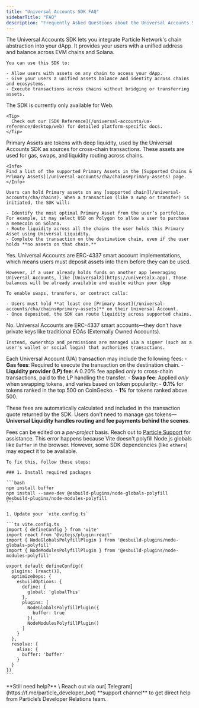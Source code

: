 ```yaml
---
title: "Universal Accounts SDK FAQ"
sidebarTitle: "FAQ"
description: "Frequently Asked Questions about the Universal Accounts SDK."
---
```


<AccordionGroup>
  <Accordion title="What is the Universal Accounts SDK?" icon="browser">
    The Universal Accounts SDK lets you integrate Particle Network's chain abstraction into your dApp. It provides your users with a unified address and balance across EVM chains and Solana.

    You can use this SDK to:

    - Allow users with assets on any chain to access your dApp.
    - Give your users a unified assets balance and identity across chains and ecosystems.
    - Execute transactions across chains without bridging or transferring assets.
  </Accordion>
  <Accordion title="Which platforms are supported by the SDK?" icon="desktop">
    The SDK is currently only available for Web.

    <Tip>
      Check out our [SDK Reference](/universal-accounts/ua-reference/desktop/web) for detailed platform-specific docs.
    </Tip>
  </Accordion>
  <Accordion title="What are Primary Assets, and how do they work?" icon="coins">
    Primary Assets are tokens with deep liquidity, used by the Universal Accounts SDK as sources for cross-chain transactions. These assets are used for gas, swaps, and liquidity routing across chains.

    <Info>
    Find a list of the supported Primary Assets in the [Supported Chains & Primary Assets](/universal-accounts/cha/chains#primary-assets) page.
    </Info>

    Users can hold Primary assets on any [supported chain](/universal-accounts/cha/chains). When a transaction (like a swap or transfer) is initiated, the SDK will:

    - Identify the most optimal Primary Asset from the user’s portfolio. For example, it may select USD on Polygon to allow a user to purchase a memecoin on Solana.
    - Route liquidity across all the chains the user holds this Primary Asset using Universal Liquidity.
    - Complete the transaction on the destination chain, even if the user holds **no assets on that chain.**
  </Accordion>
  <Accordion title="Do users need to deposit assets into their Universal Account?" icon="vault">
    Yes. Universal Accounts are ERC-4337 smart account implementations, which means users must deposit assets into them before they can be used.

    However, if a user already holds funds on another app leveraging Universal Accounts, like [UniversalX](https://universalx.app), those balances will be already available and usable within your dApp

    To enable swaps, transfers, or contract calls:

    - Users must hold **at least one [Primary Asset](/universal-accounts/cha/chains#primary-assets)** on their Universal Account.
    - Once deposited, the SDK can route liquidity across supported chains.
  </Accordion>
  <Accordion title="Do Universal Accounts have private keys?" icon="lock-open">
    No. Universal Accounts are ERC-4337 smart accounts—they don’t have private keys like traditional EOAs (Externally Owned Accounts).

    Instead, ownership and permissions are managed via a signer (such as a user's wallet or social login) that authorizes transactions.
  </Accordion>
  <Accordion title="What are the transaction fees?" icon="file-invoice-dollar">


Each Universal Account (UA) transaction may include the following fees:
	- **Gas fees**: Required to execute the transaction on the destination chain.
	- **Liquidity provider (LP) fee**: A 0.20% fee applied *only* to cross-chain transactions, paid to the LP handling the transfer.
	- **Swap fee**: Applied *only* when swapping tokens, and varies based on token popularity:
		- **0.1%** for tokens ranked in the top 500 on CoinGecko.
		- **1%** for tokens ranked above 500.

These fees are automatically calculated and included in the transaction quote returned by the SDK. Users don’t need to manage gas tokens—**Universal Liquidity handles routing and fee payments behind the scenes**.

Fees can be edited on a *per-project* basis. Reach out to [Particle Support](https://t.me/particle_developer_bot) for assistance.
  </Accordion>
  <Accordion title="How to fix the 'Buffer is not defined' error in Vite" icon="bug">
    This error happens because Vite doesn't polyfill Node.js globals like `Buffer` in the browser. However, some SDK dependencies (like `ethers`) may expect it to be available.

    To fix this, follow these steps:

    ### 1. Install required packages

    ```bash
    npm install buffer
    npm install --save-dev @esbuild-plugins/node-globals-polyfill @esbuild-plugins/node-modules-polyfill
    ```

    1. Update your `vite.config.ts`

    ```ts vite.config.ts
    import { defineConfig } from 'vite'
    import react from '@vitejs/plugin-react'
    import { NodeGlobalsPolyfillPlugin } from '@esbuild-plugins/node-globals-polyfill'
    import { NodeModulesPolyfillPlugin } from '@esbuild-plugins/node-modules-polyfill'
    
    export default defineConfig({
      plugins: [react()],
      optimizeDeps: {
        esbuildOptions: {
          define: {
            global: 'globalThis'
          },
          plugins: [
            NodeGlobalsPolyfillPlugin({
              buffer: true
            }),
            NodeModulesPolyfillPlugin()
          ]
        }
      },
      resolve: {
        alias: {
          buffer: 'buffer'
        }
      }
    })
    ```
  </Accordion>
</AccordionGroup>

<Note>
  **Still need help?** \
  Reach out via our[ Telegram](https://t.me/particle_developer_bot) **support channel** to get direct help from Particle’s Developer Relations team.
</Note>
